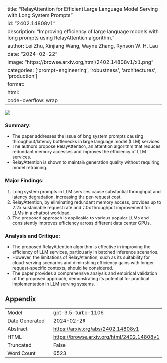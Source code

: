 
---
title: "RelayAttention for Efficient Large Language Model Serving with Long System Prompts"
id: "2402.14808v1"
description: "Improving efficiency of large language models with long prompts using RelayAttention algorithm."
author: Lei Zhu, Xinjiang Wang, Wayne Zhang, Rynson W. H. Lau
date: "2024-02-22"
image: "https://browse.arxiv.org/html/2402.14808v1/x1.png"
categories: ['prompt-engineering', 'robustness', 'architectures', 'production']
format:
  html:
    code-overflow: wrap
---

![](https://browse.arxiv.org/html/2402.14808v1/x1.png)

### **Summary:**
- The paper addresses the issue of long system prompts causing throughput/latency bottlenecks in large language model (LLM) services.
- The authors propose RelayAttention, an attention algorithm that reduces redundant memory accesses and improves the efficiency of LLM services.
- RelayAttention is shown to maintain generation quality without requiring model retraining.

### **Major Findings:**
1. Long system prompts in LLM services cause substantial throughput and latency degradation, increasing the per-request cost.
2. RelayAttention, by eliminating redundant memory access, provides up to 2.2x sustainable request rate and 2.0x throughput improvement for LLMs in a chatbot workload.
3. The proposed approach is applicable to various popular LLMs and consistently improves efficiency across different data center GPUs.

### **Analysis and Critique:**
- The proposed RelayAttention algorithm is effective in improving the efficiency of LLM services, particularly in batched inference scenarios.
- However, the limitations of RelayAttention, such as its suitability for cloud-serving scenarios and diminishing efficiency gains with longer request-specific contexts, should be considered.
- The paper provides a comprehensive analysis and empirical validation of the proposed approach, demonstrating its potential for practical implementation in LLM serving systems.

## Appendix

|          |          |
|----------|----------|
| Model     | gpt-3.5-turbo-1106       |
| Date Generated     | 2024-02-26       |
| Abstract | [https://arxiv.org/abs/2402.14808v1](https://arxiv.org/abs/2402.14808v1)        |
| HTML     | [https://browse.arxiv.org/html/2402.14808v1](https://browse.arxiv.org/html/2402.14808v1)       |
| Truncated       | False       |
| Word Count       | 6523       |
